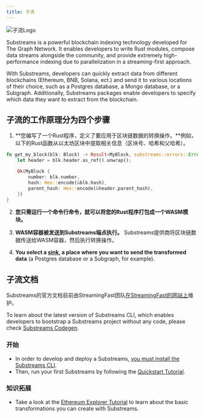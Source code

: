 ```yaml
---
title: 子流
---
```


![子流Logo](/img/substreams-logo.png)

Substreams is a powerful blockchain indexing technology developed for The Graph Network. It enables developers to write Rust modules, compose data streams alongside the community, and provide extremely high-performance indexing due to parallelization in a streaming-first approach.

With Substreams, developers can quickly extract data from different blockchains (Ethereum, BNB, Solana, ect.) and send it to various locations of their choice, such as a Postgres database, a Mongo database, or a Subgraph. Additionally, Substreams packages enable developers to specify which data they want to extract from the blockchain.

## 子流的工作原理分为四个步骤

1. **您编写了一个Rust程序，定义了要应用于区块链数据的转换操作。**例如，以下的Rust函数从以太坊区块中提取相关信息（区块号、哈希和父哈希）。

```rust
fn get_my_block(blk: Block) -> Result<MyBlock, substreams::errors::Error> {
    let header = blk.header.as_ref().unwrap();

    Ok(MyBlock {
        number: blk.number,
        hash: Hex::encode(&blk.hash),
        parent_hash: Hex::encode(&header.parent_hash),
    })
}
```

2. **您只需运行一个命令行命令，就可以将您的Rust程序打包成一个WASM模块。**

3. **WASM容器被发送到Substreams端点执行。** Substreams提供商将区块链数据传送给WASM容器，然后执行转换操作。

4. **You select a [sink](https://substreams.streamingfast.io/documentation/consume/other-sinks), a place where you want to send the transformed data** (a Postgres database or a Subgraph, for example).

## 子流文档

Substreams的官方文档目前由StreamingFast团队[在StreamingFast的网站上](https://substreams.streamingfast.io/)维护。

To learn about the latest version of Substreams CLI, which enables developers to bootstrap a Substreams project without any code, please check [Substreams Codegen](https://streamingfastio.medium.com/substreams-codegen-no-code-tool-to-bootstrap-your-project-a11efe0378c6).

### 开始

- In order to develop and deploy a Substreams, [you must install the Substreams CLI](https://substreams.streamingfast.io/documentation/consume/installing-the-cli).
- Then, run your first Substreams by following the [Quickstart Tutorial](https://substreams.streamingfast.io/documentation/develop/init-project).

### 知识拓展

- Take a look at the [Ethereum Explorer Tutorial](https://substreams.streamingfast.io/tutorials/evm) to learn about the basic transformations you can create with Substreams.
